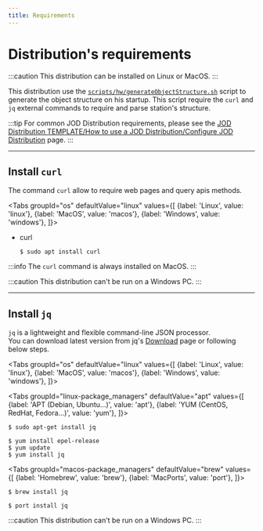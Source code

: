 ```yaml
---
title: Requirements
---
```

# Distribution's requirements


:::caution
This distribution can be installed on Linux or MacOS.
:::

This distribution use the [```scripts/hw/generateObjectStructure.sh```](https://bitbucket.org/johnosproject_shared/com.robypomper.josp.jod.philips_hue/src/master/dists/resources/scripts/hw/generateObjectStructure.sh) script to generate the object structure on his startup.
This script require the ```curl``` and ```jq``` external commands to require and parse station's structure.

:::tip
For common JOD Distribution requirements, please see the [JOD Distribution TEMPLATE/How to use a JOD Distribution/Configure JOD Distribution](/references/tools/jod_dist_template/how_to_use_a_jod_distribution/requirements) page.
:::

---

## Install ```curl```

The command ```curl``` allow to require web pages and query apis methods.

<Tabs groupId="os"
defaultValue="linux"
values={[
{label: 'Linux', value: 'linux'}, {label: 'MacOS', value: 'macos'}, {label: 'Windows', value: 'windows'},
]}>
<TabItem value="linux">
<ul>
<li>
curl<br/>

```shell
$ sudo apt install curl
```

</li>
</ul>
</TabItem>
<TabItem value="macos">

:::info
The ```curl``` command is always installed on MacOS.
:::

</TabItem>
<TabItem value="windows">

:::caution
This distribution can't be run on a Windows PC.
:::

</TabItem>
</Tabs>

---

## Install ```jq```

```jq``` is a lightweight and flexible command-line JSON processor.<br/>
You can download latest version from jq's [Download](https://stedolan.github.io/jq/download/) page or following below steps.

<Tabs groupId="os"
defaultValue="linux"
values={[
{label: 'Linux', value: 'linux'}, {label: 'MacOS', value: 'macos'}, {label: 'Windows', value: 'windows'},
]}>
<TabItem value="linux">

<Tabs
  groupId="linux-package_managers"
  defaultValue="apt"
  values={[
    {label: 'APT (Debian, Ubuntu...)', value: 'apt'},
    {label: 'YUM (CentOS, RedHat, Fedora...)', value: 'yum'},
  ]}>
  <TabItem value="apt">

```shell
$ sudo apt-get install jq
```

  </TabItem>
  <TabItem value="yum">

```shell
$ yum install epel-release
$ yum update
$ yum install jq
```

  </TabItem>
</Tabs>

</TabItem>
<TabItem value="macos">

<Tabs
  groupId="macos-package_managers"
  defaultValue="brew"
  values={[
    {label: 'Homebrew', value: 'brew'},
    {label: 'MacPorts', value: 'port'},
  ]}>
  <TabItem value="brew">

```shell
$ brew install jq
```

  </TabItem>
  <TabItem value="port">

```shell
$ port install jq
```

  </TabItem>
</Tabs>

</TabItem>
<TabItem value="windows">

:::caution
This distribution can't be run on a Windows PC.
:::

</TabItem>
</Tabs>

